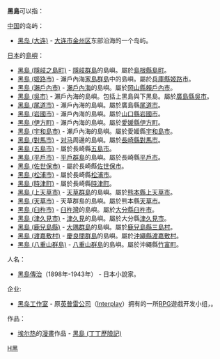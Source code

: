 '''黑島'''可以指：

[[中国|中国]]的岛屿：
*[[黑岛_(大连)|黑岛 (大连)]] - [[大连市|大连市]][[金州区|金州区]]东部沿海的一个岛屿。

[[日本|日本]]的[[島嶼|島嶼]]：
*[[黑島_(隱岐之島町)|黑島 (隱岐之島町)]] - [[隱岐群島|隱岐群島]]的島嶼。屬於[[島根縣|島根縣]][[島町_(隱岐)|島町]]。
*[[黑島_(姬路市)|黑島 (姬路市)]] - 瀨戶內海[[家島群島|家島群島]]中的島嶼。屬於[[兵庫縣|兵庫縣]][[姬路市|姬路市]]。 
*[[黑島_(瀨戶內市)|黑島 (瀨戶內市)]] - [[瀨戶內海|瀨戶內海]]的島嶼。屬於[[岡山縣|岡山縣]][[賴戶內市|賴戶內市]]。
*[[黑島_(吳市)|黑島 (吳市)]] - 瀨戶內海的島嶼。包括上黑島與下黑島。屬於[[廣島縣|廣島縣]][[吳市|吳市]]。
*[[黑島_(尾道市)|黑島 (尾道市)]] - 瀨戶內海的島嶼。屬於廣島縣[[尾道市|尾道市]]。 
*[[黑島_(岩國市)|黑島 (岩國市)]] - 瀨戶內海的島嶼。屬於[[山口縣|山口縣]][[岩國市|岩國市]]。
*[[黑島_(伊方町)|黑島 (伊方町)]] - 瀨戶內海的島嶼。屬於[[愛媛縣|愛媛縣]][[伊方町|伊方町]]。 
*[[黑島_(宇和島市)|黑島 (宇和島市)]] - 瀨戶內海的島嶼。屬於愛媛縣[[宇和島市|宇和島市]]。 
*[[黑島_(對馬市)|黑島 (對馬市)]] - [[對馬島|对马]]周邊的島嶼。屬於[[長崎縣|長崎縣]][[對馬市|對馬市]]。 
*[[黑島_(五島市)|黑島 (五島市)]] - 屬於長崎縣[[五島市|五島市]]。 
*[[黑島_(平戶市)|黑島 (平戶市)]] - [[平戶群島|平戶群島]]的島嶼。屬於長崎縣[[平戶市|平戶市]]。 
*[[黑島_(佐世保市)|黑島 (佐世保市)]] - 屬於長崎縣[[佐世保市|佐世保市]]。
*[[黑島_(松浦市)|黑島 (松浦市)]] - 屬於長崎縣[[松浦市|松浦市]]。 
*[[黑島_(時津町)|黑島 (時津町)]] - 屬於長崎縣[[時津町|時津町]]。 
*[[黑島_(上天草市)|黑島 (上天草市)]] - [[天草群島|天草群島]]的島嶼。屬於[[熊本縣|熊本縣]][[上天草市|上天草市]]。 
*[[黑島_(天草市)|黑島 (天草市)]] - 天草群島的島嶼。屬於熊本縣[[天草市|天草市]]。 
*[[黑島_(臼杵市)|黑島 (臼杵市)]] - [[臼杵灣|臼杵灣]]的島嶼。屬於[[大分縣|大分縣]][[臼杵市|臼杵市]]。 
*[[黑島_(津久見市)|黑島 (津久見市)]] - [[津久見|津久見]]的島嶼。屬於大分縣[[津久見市|津久見市]]。 
*[[黑島_(鹿兒島縣)|黑島 (鹿兒島縣)]] - [[大隅群島|大隅群島]]的島嶼。屬於[[鹿兒島縣|鹿兒島縣]][[三島村|三島村]]。 
*[[黑島_(渡嘉敷村)|黑島 (渡嘉敷村)]] - [[慶良間群島|慶良間群島]]的島嶼。屬於[[沖繩縣|沖繩縣]][[渡嘉敷村|渡嘉敷村]]。 
*[[黑島_(八重山群島)|黑島 (八重山群島)]] - [[八重山群島|八重山群島]]的島嶼。屬於沖繩縣[[竹富町|竹富町]]。

人名：
*[[黑島傳治|黑島傳治]]（1898年-1943年） - 日本小說家。

企业:
*[[黑岛工作室|黑岛工作室]] - 原[[英普雷公司|英普雷公司]]（[[Interplay|Interplay]]）拥有的一所[[電子角色扮演遊戲|RPG]]遊戲开发小组，。
 
作品：
*[[埃尔热|埃尔热]]的[[漫畫|漫畫]]作品 - [[黑島_(丁丁歷險記)|黑島 (丁丁歷險記)]]

{{disambig|H|Cat=二字地名消歧义}}

[[Category:二字日本地名消歧義|H黑]]